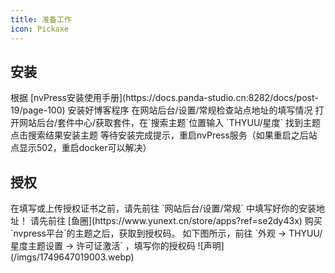 ```yaml
---
title: 准备工作
icon: Pickaxe
---
```


## 安装

<Steps>
  <Step>
    根据
    [nvPress安装使用手册](https://docs.panda-studio.cn:8282/docs/post-19/page-100)
    安装好博客程序
  </Step>
  <Step>在网站后台/设置/常规检查站点地址的填写情况</Step>
  <Step>
    打开网站后台/套件中心/获取套件，在`搜索主题`位置输入 `THYUU/星度` 找到主题
  </Step>
  <Step>点击搜索结果安装主题</Step>
  <Step>
    等待安装完成提示，重启nvPress服务（如果重启之后站点显示502，重启docker可以解决）
  </Step>
</Steps>

## 授权

<Callout title="重要提示">
  在填写或上传授权证书之前，请先前往 `网站后台/设置/常规` 中填写好你的安装地址！
</Callout>

<Steps>
  <Step>
    请先前往 [鱼圈](https://www.yunext.cn/store/apps?ref=se2dy43x)
    购买`nvpress平台`的主题之后，获取到授权码。
  </Step>
  <Step>
    如下图所示，前往 `外观 -> THYUU/星度主题设置 -> 许可证激活` ，填写你的授权码
    ![声明](/imgs/1749647019003.webp)
  </Step>
</Steps>
